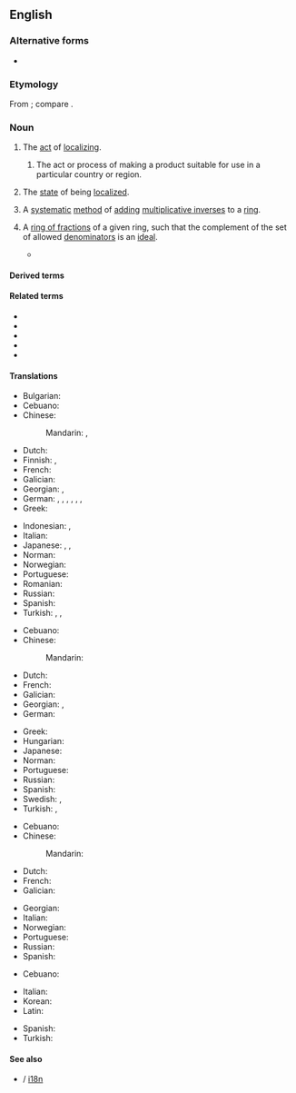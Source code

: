 {{wikipedia}}
==English==

===Alternative forms===
* {{l|en|localisation}} {{qualifier|UK}}

===Etymology===
From {{suffix|en|localize|ation}}; compare {{cog|fr|localisation}}.

===Noun===
{{en-noun|~}}

# The [[act]] of [[localize|localizing]].
## {{lb|en|software engineering}} The act or process of making a product suitable for use in a particular country or region.
# The [[state]] of being [[localized]].
# {{lb|en|algebra}} A [[systematic]] [[method]] of [[add]]ing [[multiplicative inverse]]s to a [[ring]].
# {{lb|en|algebra}} A [[ring of fractions]] of a given ring, such that the complement of the set of allowed [[denominator]]s is an [[ideal]]. 
#* {{quote-web|en|year=2007|author=Ivan Fesenko|site=G13ALS Algebra 2, 2007/2008 @ maths.nottingham.ac.uk|url=https://www.maths.nottingham.ac.uk/plp/pmzibf/als3/leno.pdf|title=Rings and modules|text=&nbsp;&nbsp;&nbsp;3) Geometric interpretation of the '''localization'''.<br>&nbsp;&nbsp;&nbsp;Let ''V'' be an irreducible algebraic variety. Then ''P'' = ''J''(''V'') is a prime ideal of <math>\mathbb{C}[X_1, . . . , X_n]</math> and so <math>\mathbb{C}[V] = \mathbb{C}[X_1, . . . , X_n]/J(V)</math> is an integral domain.<br>&nbsp;&nbsp;&nbsp;The '''localization''' <math>\mathbb{C}[X_1, ...,X_n]_P</math> is a subring of <math>\mathbb{C}(X_1, ...,X_n)</math> consisting of rational functions <math>\{f/g : f,g \in \mathbb{C}[X_1, ...,X_n],g \notin P\}</math> which are defined on a nonempty subset of ''V''. If ''V'' = {''x''} is a point, then ''P'' is maximal and <math>\mathbb{C}[X_1, ...,X_n]_P = \{f/g : f, g \in \mathbb{C}[X_1, . . . , X_n], g(x) \ne 0\}</math> consists of rational functions which are defined at ''x''.|page=27}}

====Derived terms====
{{der3|en
|antilocalization
|autolocalization
|cerebral localization
|chromosomal localization
|coimmunolocalization
|colocalization
|cytolocalization
|delocalization
|dislocalization
|geolocalization
|glocalization
|immunocytolocalization
|immunolocalization
|localizational
|localizationism
|localizationist
|mislocalization
|nanolocalization
|prelocalization
|pseudo-localization
|pseudolocalization
|radiolocalization
|relocalization
|sublocalization
|superlocalization
|supralocalization
|translocalization
|ultralocalization
|l10n
|L10n}}

====Related terms====
* {{l|en|localizor}}
* {{l|en|locale}}
* {{l|en|localism}}
* {{l|en|locality}}
* {{l|en|locate}}

====Translations====
{{trans-top|act of localizing}}
* Bulgarian: {{t|bg|локализа́ция|f}}
* Cebuano: {{t|ceb|lokalisasyon}}
* Chinese:
*: Mandarin: {{t+|cmn|本地化|tr=běndìhuà|sc=Hani}}, {{t|cmn|地方化|tr=dìfānghuà|sc=Hani}}
* Dutch: {{t+|nl|lokalisatie|f}}
* Finnish: {{t+|fi|lokalisoida}}, {{t+|fi|kotoistaa}}
* French: {{t+|fr|localisation|f}}
* Galician: {{t+|gl|localización|f}}
* Georgian: {{t|ka|ლოკალიზაცია}}, {{t|ka|გაქართულება}} {{qualifier|specifically meaning localization to Georgian only}}
* German: {{t|de|[[Ermitteln]] [[des]] [[Ortes]]|n}}, {{t|de|Ortsermittlung |f}}, {{t+|de|Ortung|f}}, {{t|de|Ortsbestimmung |f}}, {{t|de|Lokalisieren|n}}, {{t|de|Lokalisierung|f}}, {{t|de|Lokalisation |f}}
* Greek: {{t+|el|εντοπισμός|m}}
{{trans-mid}}
* Indonesian: {{t|id|pelokalan}}, {{t+|id|lokalisasi}}
* Italian: {{t+|it|localizzazione}}
* Japanese: {{t|ja|局在化|tr=きょくざいか, kyokuzaika}}, {{t|ja|局所化|tr=きょくしょか, kyokushoka}}, {{t|ja|地方化|tr=ちほうか, chihōka}}
* Norman: {{t|nrf|localisâtion|f}}
* Norwegian: {{t|no|lokalisering|f}}
* Portuguese: {{t+|pt|localização|f}}
* Romanian: {{t+|ro|localizare}}
* Russian: {{t+|ru|локализа́ция|f}}
* Spanish: {{t+|es|localización}}
* Turkish: {{t+|tr|lokalizasyon}}, {{t|tr|yerini saptama}}, {{t|tr|yerini tayin etme}}
{{trans-bottom}}

{{trans-top|software engineering: act or process of making a product suitable for use in a particular country or region}}
* Cebuano: {{t|ceb|lokalisasyon}}
* Chinese:
*: Mandarin: {{t+|cmn|本地化|tr=běndìhuà|sc=Hani}}
* Dutch: {{t+|nl|[[landelijke]] [[aanpassing]]}}
* French: {{t+|fr|localisation|f}} {{q|anglicism}}
* Galician: {{t+|gl|localización|f}}
* Georgian: {{t|ka|ლოკალიზაცია}}, {{t|ka|გაქართულება}} {{qualifier|specifically meaning localization to Georgian only}}
* German: {{t|de|Lokalisierung|f}}
{{trans-mid}}
* Greek: {{t|el|τοπικοποίηση|f}}
* Hungarian: {{t+|hu|honosítás}}
* Japanese: {{t|ja|ローカライゼーション|tr=rōkaraizēshon}}
* Norman: {{t|nrf|localisâtion|f}}
* Portuguese: {{t+|pt|localização|f}}
* Russian: {{t+|ru|локализа́ция|f}}
* Spanish: {{t+|es|localización}}
* Swedish: {{t|sv|språkanpassning|c}}, {{t+|sv|översättning|c}} {{qualifier|applicable to translation}}
* Turkish: {{t+|tr|sınırlama}}, {{t+|tr|yerelleştirme}}
{{trans-bottom}}

{{trans-top|state of being localized}}
* Cebuano: {{t|ceb|lokalisasyon}}
* Chinese:
*: Mandarin: {{t+|cmn|本地化|tr=běndìhuà|sc=Hani}}
* Dutch: {{t+|nl|lokalisatie|f}}
* French: {{t+|fr|localisation|f}}
* Galician: {{t+|gl|localización|f}}
{{trans-mid}}
* Georgian: {{t|ka|ლოკალიზებულობა}}
* Italian: {{t+|it|localizzazione}}
* Norwegian: {{t|no|lokalisering|f}}
* Portuguese: {{t+|pt|localização|f}}
* Russian: {{t|ru|локализо́ванность|f}}
* Spanish: {{t+|es|localización}}
{{trans-bottom}}

{{trans-top|systematic method of adding multiplicative inverses to a ring}}
* Cebuano: {{t|ceb|lokalisasyon}}
{{trans-mid}}
{{trans-bottom}}

{{checktrans-top}}
* Italian: {{t+check|it|localizzazione}}
* Korean: {{t-check|ko|지방화}}
* Latin: {{t-check|la|localizatio}}
{{trans-mid}}
* Spanish: {{t+check|es|localización}}
* Turkish: {{t-check|tr|Bölge}}
{{trans-bottom}}

====See also====
* {{l|en|internationalization}} / [[i18n]]